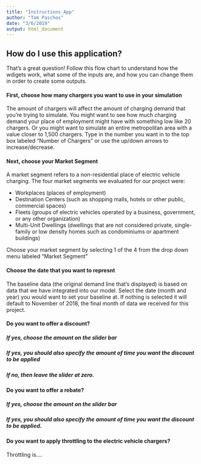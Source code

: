 ```yaml
---
title: "Instructions_App"
author: "Tom Paschos"
date: "3/6/2019"
output: html_document
---
```


## How do I use this application?

That's a great question!  Follow this flow chart to understand how the wdigets work, what some of the inputs are, and how you can change them in order to create some outputs.

#### First, choose **how many chargers** you want to use in your simulation

The amount of chargers will affect the amount of charging demand that you're trying to simulate.  You might want to see how much charging demand your place of employment might have with something low like 20 chargers.  Or you might want to simulate an entire metropolitan area with a value closer to 1,500 chargers.  Type in the number you want in to the top box labeled "Number of Chargers" or use the up/down arrows to increase/decrease.


#### Next, choose your **Market Segment**

A market segment refers to a non-residential place of electric vehicle charging.  The four market segments we evaluated for our project were:

- Workplaces (places of employment)
- Destination Centers (such as shopping malls, hotels or other public, commercial spaces)
- Fleets (groups of electric vehicles operated by a business, government, or any other organization)
- Multi-Unit Dwellings (dwellings that are not considered private, single-family or low density homes such as condominiums or apartment buildings)

Choose your market segment by selecting 1 of the 4 from the drop down menu labeled "Market Segment"


#### Choose the **date** that you want to represnt

The baseline data (the original demand line that's displayed) is based on data that we have integrated into our model.  Select the date (month and year) you would want to set your baseline at.  If nothing is selected it will default to November of 2018, the final month of data we received for this project.

#### Do you want to offer a discount?

##### If **yes**, *choose the amount* on the slider bar
##### If **yes**, you should also specify the **amount of time** you want the discount to be applied

##### If **no**, then leave the slider at zero.


#### Do you want to offer a rebate?

##### If **yes**, **choose the amount** on the slider bar
##### If **yes**, you should also specify the **amount of time** you want the discount to be applied.


#### Do you want to apply **throttling** to the electric vehicle chargers?

Throttling is....






